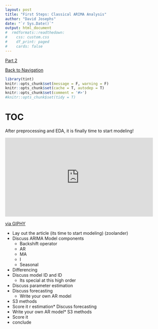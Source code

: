 ```yaml
---
layout: post
title: "First Steps: Classical ARIMA Analysis"
author: "David Josephs"
date: "`r Sys.Date()`"
output: html_document
#  rmdformats::readthedown:
#    css: custom.css
#    df_print: paged
#    cards: false
---
```



[Part 2](tsEDA.html)

[Back to Navigation](DSblog.html)

```r
library(tint)
knitr::opts_chunk$set(message = F, warning = F)
knitr::opts_chunk$set(cache = T, autodep = T)
knitr::opts_chunk$set(comment = '#>')
#knitr::opts_chunk$set(tidy = T)
```

# TOC

After preprocessing and EDA, it is finally time to start modeling!

<iframe src="https://giphy.com/embed/l3mZby3wcSn2anFAY" width="480" height="256" frameBorder="0" class="giphy-embed" allowFullScreen></iframe><p><a href="https://giphy.com/gifs/producthunt-zoolander-l3mZby3wcSn2anFAY">via GIPHY</a></p>

* Lay out the article (its time to start modeling) (zoolander)
* Discuss ARIMA Model components
  * Backshift operator
  * AR
  * MA
  * I
  * Seasonal
* Differencing
* Discuss model ID and ID
  * Its special at this high order
* Discuss parameter estimation
* Discuss forecasting
  * Write your own AR model
* S3 methods
* Score it
r estimation* Discuss forecasting
* Write your own AR model* S3 methods
* Score it
* conclude
